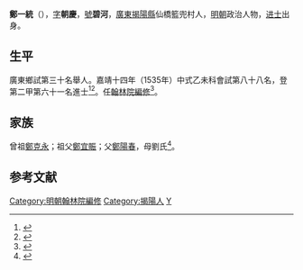 {{明清人物信息框
| 姓名 = 鄭一統
| 原名 =
| 圖片名稱= 
| 圖片大小 =
| 圖片說明 = 
| 最高職務 =
| 國家 = 大明 
| 爵位 =
| 籍貫 = 廣東潮州府揭陽縣
| 族裔 = 
| 字號 = 
| 諡號 =
| 出生日期 = 生年不詳
| 出生地點 = <!---廣東潮州府揭陽縣--->
| 逝世日期 = 卒年不詳 
| 逝世地點 =
| 墓葬 =
| 配偶 = 
| 親屬 = 
| 出身 =
* 嘉靖十四年乙未科進士出身
| 經歷 =
| 著作 =  
}}
'''鄭一統'''（{{bd|1508年||1542年||catIdx=Z鄭}}），[[表字|字]]'''朝慶'''，[[號|號]]'''碧河'''，[[廣東|廣東]][[揭陽縣|揭陽縣]]仙橋籃兜村人，[[明朝|明朝]]政治人物，[[进士|进士]]出身。

== 生平 ==
廣東鄉試第三十名舉人。嘉靖十四年（1535年）中式乙未科會試第八十八名，登第二甲第六十一名進士<ref>{{Cite book|title=《皇明贡举考》卷五|author=[[张朝瑞|张朝瑞]]|publisher=《续修四库全书》史部第828册|year=|isbn=|location=|pages=}}</ref><ref>{{Cite book|title=贡举志五种 上|author=鲁小俊，江俊伟著|publisher=武汉大学出版社|year=2009|isbn=978-7-307-07043-1|location=武汉|pages=}}</ref>。任[[翰林院編修|翰林院編修]]<ref>{{cite news|title=明朝潮州府文进士名录|url=http://zt.czonline.net/2010wenhua/txcr/chaorendongtai/kejiao/2010-12-02/31625.html|accessdate=2013-08-07|newspaper=潮州热线|archive-url=https://web.archive.org/web/20131004220414/http://zt.czonline.net/2010wenhua/txcr/chaorendongtai/kejiao/2010-12-02/31625.html|archive-date=2013-10-04|dead-url=yes}}</ref>。

== 家族 ==
曾祖[[鄭克永|鄭克永]]；祖父[[鄭宜賑|鄭宜賑]]；父[[鄭陽春|鄭陽春]]，母劉氏<ref>{{Cite book|title=天一阁藏明代科举录选刊 登科录 点校本|author=龚延明主编|publisher=宁波出版社|year=2016|isbn=978-7-5526-2320-8|location=宁波|pages=|quote=《天一閣藏明代科舉錄選刊.登科錄》之《嘉靖十四年乙未科進士登科錄》}}</ref>。

==参考文献==
{{reflist}}

{{嘉靖十四年乙未科殿試金榜}}

{{DEFAULTSORT:}}
[[Category:明朝翰林院編修|Category:明朝翰林院編修]]
[[Category:揭陽人|Category:揭陽人]]
[[Category:鄭姓|Y]]
{{明朝人物小作品}}